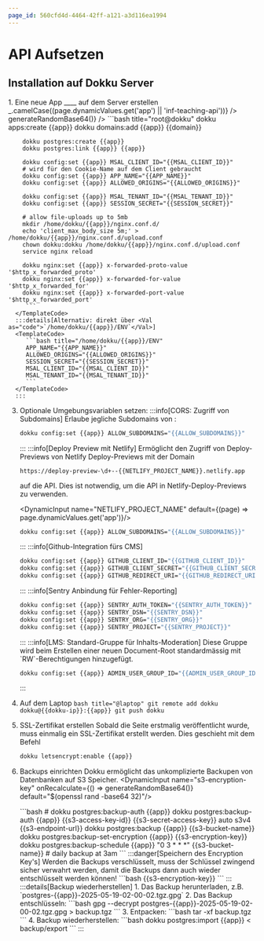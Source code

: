 ```yaml
---
page_id: 560cfd4d-4464-42ff-a121-a3d116ea1994
---
```



# API Aufsetzen

## Installation auf Dokku Server

<Steps>
  1. Eine neue App __<Val name="app" />__ auf dem Server erstellen
      <DynamicInput name="app" default='inf-teaching-api' />
      <DynamicInput name="domain" default='teaching-api.gbsl.website' />
      <DynamicInput name="APP_NAME" derived default={(page) => _.camelCase((page.dynamicValues.get('app') || 'inf-teaching-api'))} />
      <DynamicInput name="API_URI" default='api://xxxxxxxx-xxxx-xxxx-xxxx-xxxxxxxxxxxx' />
      <DynamicInput name="ALLOWED_ORIGINS" default='gbsl.website' />
      <DynamicInput name="ALLOW_SUBDOMAINS" default='true' />
      <DynamicInput name="SESSION_SECRET" monospace default='$(openssl rand -base64 32)' onRecalculate={() => generateRandomBase64()} />
      <DynamicInput name="MSAL_CLIENT_ID" monospace default='xxxxxxxx-xxxx-xxxx-xxxx-xxxxxxxxxxxx' />
      <DynamicInput name="MSAL_TENANT_ID" monospace default='xxxxxxxx-xxxx-xxxx-xxxx-xxxxxxxxxxxx' />
      <TemplateCode>
        ```bash title="root@dokku"
        dokku apps:create {{app}}
        dokku domains:add {{app}} {{domain}}

        dokku postgres:create {{app}}
        dokku postgres:link {{app}} {{app}}

        dokku config:set {{app}} MSAL_CLIENT_ID="{{MSAL_CLIENT_ID}}"
        # wird für den Cookie-Name auf dem Client gebraucht
        dokku config:set {{app}} APP_NAME="{{APP_NAME}}"
        dokku config:set {{app}} ALLOWED_ORIGINS="{{ALLOWED_ORIGINS}}"

        dokku config:set {{app}} MSAL_TENANT_ID="{{MSAL_TENANT_ID}}"
        dokku config:set {{app}} SESSION_SECRET="{{SESSION_SECRET}}"

        # allow file-uploads up to 5mb 
        mkdir /home/dokku/{{app}}/nginx.conf.d/
        echo 'client_max_body_size 5m;' > /home/dokku/{{app}}/nginx.conf.d/upload.conf
        chown dokku:dokku /home/dokku/{{app}}/nginx.conf.d/upload.conf
        service nginx reload

        dokku nginx:set {{app}} x-forwarded-proto-value '$http_x_forwarded_proto'
        dokku nginx:set {{app}} x-forwarded-for-value '$http_x_forwarded_for'
        dokku nginx:set {{app}} x-forwarded-port-value '$http_x_forwarded_port'
         ```
      </TemplateCode>
      :::details[Alternativ: direkt über <Val as="code">`/home/dokku/{{app}}/ENV`</Val>]
      <TemplateCode>
         ```bash title="/home/dokku/{{app}}/ENV"
         APP_NAME="{{APP_NAME}}"
         ALLOWED_ORIGINS="{{ALLOWED_ORIGINS}}"
         SESSION_SECRET="{{SESSION_SECRET}}"
         MSAL_CLIENT_ID="{{MSAL_CLIENT_ID}}"
         MSAL_TENANT_ID="{{MSAL_TENANT_ID}}"
         ```
      </TemplateCode>
      :::
  3. Optionale Umgebungsvariablen setzen:
        :::info[CORS: Zugriff von Subdomains]
        Erlaube jegliche Subdomains von <Val name="ALLOWED_ORIGINS" />:

        <DynamicInput name="ALLOW_SUBDOMAINS" default="false" />
        <TemplateCode>

        ```bash title="/home/dokku/{{app}}/ENV"
        dokku config:set {{app}} ALLOW_SUBDOMAINS="{{ALLOW_SUBDOMAINS}}"
        ```
        </TemplateCode>
        :::
        :::info[Deploy Preview mit Netlify]
        Ermöglicht den Zugriff von Deploy-Previews von Netlify Deploy-Previews mit der Domain

        <Val as="code">`https://deploy-preview-\d+--{{NETLIFY_PROJECT_NAME}}.netlify.app`</Val>

        auf die API. Dies ist notwendig, um die API in Netlify-Deploy-Previews zu verwenden.

        <DynamicInput name="NETLIFY_PROJECT_NAME" default={(page) => page.dynamicValues.get('app')}/>
        <TemplateCode>

        ```bash title="/home/dokku/{{app}}/ENV"
        dokku config:set {{app}} ALLOW_SUBDOMAINS="{{ALLOW_SUBDOMAINS}}"
        ```
        </TemplateCode>
        :::
        :::info[Github-Integration fürs CMS]
        <DynamicInput name="GITHUB_CLIENT_ID" />
        <DynamicInput name="GITHUB_CLIENT_SECRET" />
        <DynamicInput name="GITHUB_REDIRECT_URI" />
        <TemplateCode>

        ```bash title="/home/dokku/{{app}}/ENV"
        dokku config:set {{app}} GITHUB_CLIENT_ID="{{GITHUB_CLIENT_ID}}"
        dokku config:set {{app}} GITHUB_CLIENT_SECRET="{{GITHUB_CLIENT_SECRET}}"
        dokku config:set {{app}} GITHUB_REDIRECT_URI="{{GITHUB_REDIRECT_URI}}"
        ```
        </TemplateCode>
        :::
        :::info[Sentry Anbindung für Fehler-Reporting]
        <DynamicInput name="SENTRY_AUTH_TOKEN" />
        <DynamicInput name="SENTRY_DSN" />
        <DynamicInput name="SENTRY_ORG" />
        <DynamicInput name="SENTRY_PROJECT" />
        <TemplateCode>

        ```bash title="/home/dokku/{{app}}/ENV"
        dokku config:set {{app}} SENTRY_AUTH_TOKEN="{{SENTRY_AUTH_TOKEN}}"
        dokku config:set {{app}} SENTRY_DSN="{{SENTRY_DSN}}"
        dokku config:set {{app}} SENTRY_ORG="{{SENTRY_ORG}}"
        dokku config:set {{app}} SENTRY_PROJECT="{{SENTRY_PROJECT}}"
        ```
        </TemplateCode>
        :::
        :::info[LMS: Standard-Gruppe für Inhalts-Moderation]
        Diese Gruppe wird beim Erstellen einer neuen Document-Root standardmässig mit `RW`-Berechtigungen hinzugefügt.
        <DynamicInput name="ADMIN_USER_GROUP_ID" />
        <TemplateCode>

        ```bash title="/home/dokku/{{app}}/ENV"
        dokku config:set {{app}} ADMIN_USER_GROUP_ID="{{ADMIN_USER_GROUP_ID}}"
        ```
        </TemplateCode>
        :::
  3. Auf dem Laptop
      <DynamicInput name="dokku-ip" />
      <TemplateCode>
         ```bash title="@laptop"
         git remote add dokku dokku@{{dokku-ip}}:{{app}}
         git push dokku
         ```
      </TemplateCode>
  3. SSL-Zertifikat erstellen
     Sobald die Seite erstmalig veröffentlicht wurde, muss einmalig ein SSL-Zertifikat erstellt werden. Dies geschieht mit dem Befehl
      <TemplateCode>
      ```bash title="root@dokku"
      dokku letsencrypt:enable {{app}}
      ```
      </TemplateCode>
   4. Backups einrichten
      Dokku ermöglicht das unkomplizierte Backupen von Datenbanken auf S3 Speicher.
      <DynamicInput name="s3-bucket-name" placeholder='fs-informatik' />
      <DynamicInput name="s3-access-key-id" />
      <DynamicInput name="s3-secret-access-key" />
      <DynamicInput name="s3-endpoint-url" placeholder='https://92bdb68939987bdbf6207ccde70891de.eu.r2.cloudflarestorage.com' />
      <DynamicInput name="s3-encryption-key" onRecalculate={() => generateRandomBase64()} default="$(openssl rand -base64 32)"/>
      
      <TemplateCode>
      ```bash
      # dokku postgres:backup-auth {{app}} <s3-access-key-id> <s3-secret-access-key> <s3-default-region> <s3-signature-version> <s3-endpoint-url> 
      dokku postgres:backup-auth {{app}} {{s3-access-key-id}} {{s3-secret-access-key}} auto s3v4 {{s3-endpoint-url}}
      dokku postgres:backup {{app}} {{s3-bucket-name}}
      dokku postgres:backup-set-encryption {{app}} {{s3-encryption-key}}
      dokku postgres:backup-schedule {{app}} "0 3 * * *" {{s3-bucket-name}} # daily backup at 3am
      ```
      </TemplateCode>
      :::danger[Speichern des Encryption Key's]
      Werden die Backups verschlüsselt, muss der Schlüssel zwingend sicher verwahrt werden, damit die Backups dann auch wieder entschlüsselt werden können!
      <TemplateCode>
      ```bash
      {{s3-encryption-key}}
      ```
      </TemplateCode>
      :::
      :::details[Backup wiederherstellen]
      1. Das Backup herunterladen, z.B. <Val as="code">`postgres-{{app}}-2025-05-19-02-00-02.tgz.gpg`</Val>
      2. Das Backup entschlüsseln:
         <TemplateCode>
         ```bash
         gpg --decrypt postgres-{{app}}-2025-05-19-02-00-02.tgz.gpg > backup.tgz
         ```
         </TemplateCode>
      3. Entpacken:
         ```bash
         tar -xf backup.tgz
         ```
      4. Backup wiederherstellen:
         <TemplateCode>
         ```bash
         dokku postgres:import {{app}} < backup/export
         ```
         </TemplateCode>
      :::
</Steps>